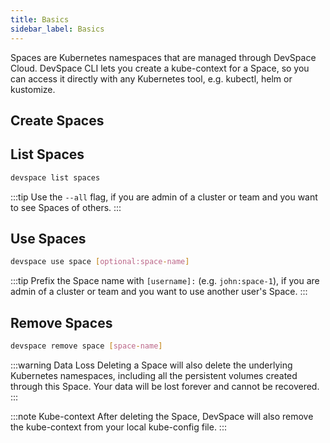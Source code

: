 ```yaml
---
title: Basics
sidebar_label: Basics
---
```



Spaces are Kubernetes namespaces that are managed through DevSpace Cloud. DevSpace CLI lets you create a kube-context for a Space, so you can access it directly with any Kubernetes tool, e.g. kubectl, helm or kustomize.

## Create Spaces

<SectionCreateSpace />

## List Spaces
```bash
devspace list spaces
```

:::tip
Use the `--all` flag, if you are admin of a cluster or team and you want to see Spaces of others.
:::

## Use Spaces
```bash
devspace use space [optional:space-name]
```

:::tip
Prefix the Space name with `[username]:` (e.g. `john:space-1`), if you are admin of a cluster or team and you want to use another user's Space.
:::

## Remove Spaces
```bash
devspace remove space [space-name]
```

:::warning Data Loss
Deleting a Space will also delete the underlying Kubernetes namespaces, including all the persistent volumes created through this Space. Your data will be lost forever and cannot be recovered.
:::

:::note Kube-context
After deleting the Space, DevSpace will also remove the kube-context from your local kube-config file.
:::
